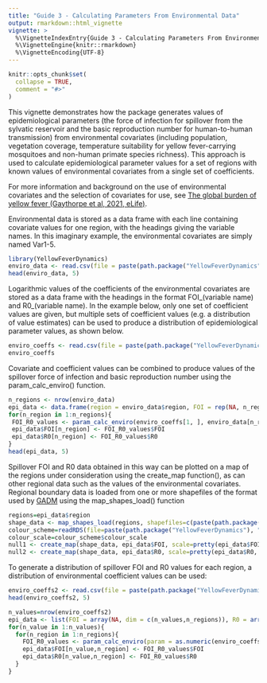 ```yaml
---
title: "Guide 3 - Calculating Parameters From Environmental Data"
output: rmarkdown::html_vignette
vignette: >
  %\VignetteIndexEntry{Guide 3 - Calculating Parameters From Environmental Data}
  %\VignetteEngine{knitr::rmarkdown}
  %\VignetteEncoding{UTF-8}
---
```


```r
knitr::opts_chunk$set(
  collapse = TRUE,
  comment = "#>"
)
```

This vignette demonstrates how the package generates values of epidemiological parameters (the force of infection for spillover from the sylvatic reservoir and the basic reproduction number for human-to-human transmission) from environmental covariates (including population, vegetation coverage, temperature suitability for yellow fever-carrying mosquitoes and non-human primate species richness). This approach is used to calculate epidemiological parameter values for a set of regions with known values of environmental covariates from a single set of coefficients.

For more information and background on the use of environmental covariates and the selection of covariates for use, see [The global burden of yellow fever (Gaythorpe et al, 2021, eLife)](https://doi.org/10.7554/eLife.64670).

Environmental data is stored as a data frame with each line containing covariate values for one region, with the headings giving the variable names. In this imaginary example, the environmental covariates are simply named Var1-5.

```r
library(YellowFeverDynamics)
enviro_data <- read.csv(file = paste(path.package("YellowFeverDynamics"), "/exdata/enviro_data_example.csv", sep = ""), header = TRUE)
head(enviro_data, 5)
```

Logarithmic values of the coefficients of the environmental covariates are stored as a data frame with the headings in the format FOI_(variable name) and R0_(variable name). In the example below, only one set of coefficient values are given, but multiple sets of coefficient values (e.g. a distribution of value estimates) can be used to produce a distribution of epidemiological parameter values, as shown below.

```r
enviro_coeffs <- read.csv(file = paste(path.package("YellowFeverDynamics"), "/exdata/enviro_coeffs_example.csv", sep = ""), header = TRUE)
enviro_coeffs
```

Covariate and coefficient values can be combined to produce values of the spillover force of infection and basic reproduction number using the param_calc_enviro() function.

```r
n_regions <- nrow(enviro_data)
epi_data <- data.frame(region = enviro_data$region, FOI = rep(NA, n_regions), R0 = rep(NA, n_regions))
for(n_region in 1:n_regions){
 FOI_R0_values <- param_calc_enviro(enviro_coeffs[1, ], enviro_data[n_region, c(2:ncol(enviro_data))])
 epi_data$FOI[n_region] <- FOI_R0_values$FOI
 epi_data$R0[n_region] <- FOI_R0_values$R0
}
head(epi_data, 5)
```

Spillover FOI and R0 data obtained in this way can be plotted on a map of the regions under consideration using the create_map function(), as can other regional data such as the values of the environmental covariates. Regional boundary data is loaded from one or more shapefiles of the format used by [GADM](https://gadm.org/download_country_v3.html) using the map_shapes_load() function

```r
regions=epi_data$region
shape_data <- map_shapes_load(regions, shapefiles=c(paste(path.package("YellowFeverDynamics"), "/exdata/shapefile_example.shp", sep = "")), region_label_type="GID_1")
colour_scheme=readRDS(file=paste(path.package("YellowFeverDynamics"), "exdata/colour_scheme_example.Rds", sep="/"))
colour_scale=colour_scheme$colour_scale
null1 <- create_map(shape_data, epi_data$FOI, scale=pretty(epi_data$FOI, 8), colour_scale, pixels_max=720, text_size=1, map_title="", legend_title="FOI", legend_position="topleft", legend_format="e", legend_dp=1, output_file=NULL)
null2 <- create_map(shape_data, epi_data$R0, scale=pretty(epi_data$R0, 8), colour_scale, pixels_max=720, text_size=1, map_title="", legend_title="R0", legend_position="topleft", legend_format="f", legend_dp=1, output_file=NULL)
```

To generate a distribution of spillover FOI and R0 values for each region, a distribution of environmental coefficient values can be used:

```r
enviro_coeffs2 <- read.csv(file = paste(path.package("YellowFeverDynamics"), "/inst/exdata/enviro_coeffs_example2.csv", sep = ""), header = TRUE)
head(enviro_coeffs2, 5)
```

```r
n_values=nrow(enviro_coeffs2)
epi_data <- list(FOI = array(NA, dim = c(n_values,n_regions)), R0 = array(NA, dim = c(n_values,n_regions)))
for(n_value in 1:n_values){
  for(n_region in 1:n_regions){
    FOI_R0_values <- param_calc_enviro(param = as.numeric(enviro_coeffs2[1, ]), enviro_data = enviro_data[n_region, ])
    epi_data$FOI[n_value,n_region] <- FOI_R0_values$FOI
    epi_data$R0[n_value,n_region] <- FOI_R0_values$R0
  }
}
```
